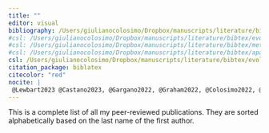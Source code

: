 ```yaml
---
title: ""
editor: visual
bibliography: /Users/giulianocolosimo/Dropbox/manuscripts/literature/bibtex/comprehensive_database.bib
#csl: /Users/giulianocolosimo/Dropbox/manuscripts/literature/bibtex/evolution.csl
#csl: /Users/giulianocolosimo/Dropbox/manuscripts/literature/bibtex/methods-in-ecology-and-evolution.csl
#csl: /Users/giulianocolosimo/Dropbox/manuscripts/literature/bibtex/apa_5th_edition.csl
csl: /Users/giulianocolosimo/Dropbox/manuscripts/literature/bibtex/evolutionary-ecology-research.csl
citation_package: biblatex
citecolor: "red"
nocite: |
 @Lewbart2023 @Castano2023, @Gargano2022, @Graham2022, @Colosimo2022, @Colosimo2022b, @Colosimo2021b, @Colosimo2020, @Colosimo2020a, @Gerber2020, @Loreti2020, @Pasachnik2020, @Russo2020, @Mariani2019, @Welch2017, @Aplasca2016a, @Colosimo2014 
---
```


This is a complete list of all my peer-reviewed publications. They are sorted alphabetically based on the last name of the first author.